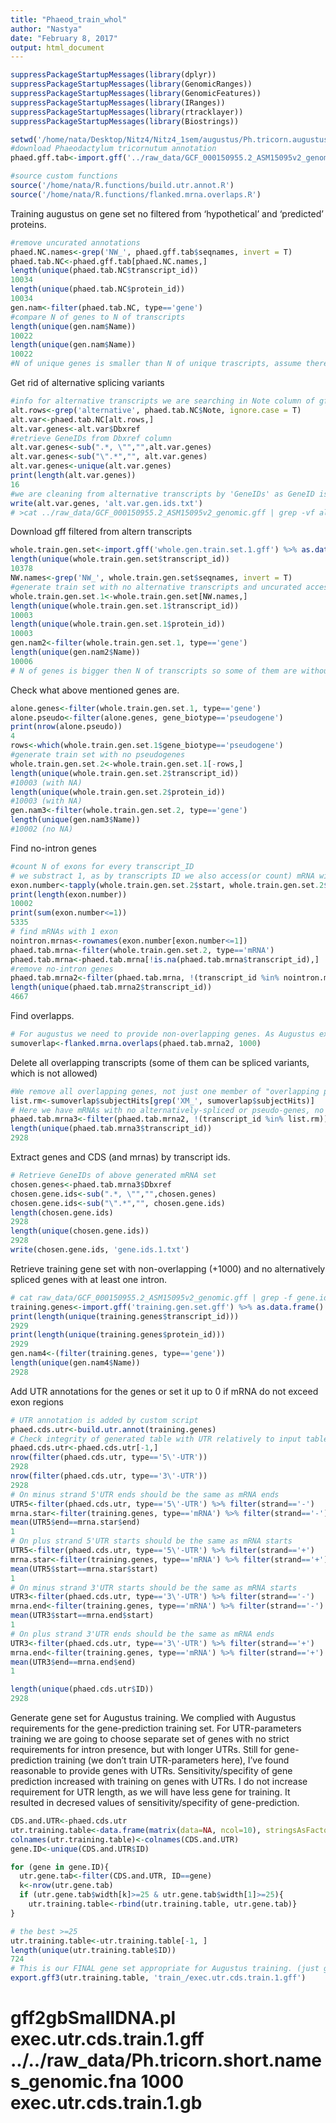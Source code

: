 ```yaml
---
title: "Phaeod_train_whol"
author: "Nastya"
date: "February 8, 2017"
output: html_document
---
```



```r
suppressPackageStartupMessages(library(dplyr))
suppressPackageStartupMessages(library(GenomicRanges))
suppressPackageStartupMessages(library(GenomicFeatures))
suppressPackageStartupMessages(library(IRanges))
suppressPackageStartupMessages(library(rtracklayer))
suppressPackageStartupMessages(library(Biostrings))
```

```r
setwd('/home/nata/Desktop/Nitz4/Nitz4_1sem/augustus/Ph.tricorn.augustuss.training2/whole.gen.set.training/')
#download Phaeodactylum tricornutum annotation 
phaed.gff.tab<-import.gff('../raw_data/GCF_000150955.2_ASM15095v2_genomic.gff')  %>% as.data.frame
```

```r
#source custom functions
source('/home/nata/R.functions/build.utr.annot.R')
source('/home/nata/R.functions/flanked.mrna.overlaps.R')
```


Training augustus on gene set no filtered from 'hypothetical' and 'predicted' proteins.
```r
#remove uncurated annotations
phaed.NC.names<-grep('NW_', phaed.gff.tab$seqnames, invert = T)
phaed.tab.NC<-phaed.gff.tab[phaed.NC.names,]
length(unique(phaed.tab.NC$transcript_id))
10034
length(unique(phaed.tab.NC$protein_id))
10034
gen.nam<-filter(phaed.tab.NC, type=='gene')
#compare N of genes to N of transcripts
length(unique(gen.nam$Name))
10022
length(unique(gen.nam$Name))
10022    
#N of unique genes is smaller than N of unique trascripts, assume there are alternatively spliced transcripts 
```

Get rid of alternative splicing variants
```r
#info for alternative transcripts we are searching in Note column of gff file
alt.rows<-grep('alternative', phaed.tab.NC$Note, ignore.case = T)
alt.var<-phaed.tab.NC[alt.rows,]
alt.var.genes<-alt.var$Dbxref
#retrieve GeneIDs from Dbxref column
alt.var.genes<-sub(".*, \"","",alt.var.genes)
alt.var.genes<-sub("\".*","", alt.var.genes)
alt.var.genes<-unique(alt.var.genes)
print(length(alt.var.genes))
16
#we are cleaning from alternative transcripts by 'GeneIDs' as GeneID is present in every row for corresponding gene annotation, so it is fine for grep 
write(alt.var.genes, 'alt.var.gen.ids.txt')
# >cat ../raw_data/GCF_000150955.2_ASM15095v2_genomic.gff | grep -vf alt.var.gen.ids.txt > whole.gen.train.set.1.gff

```

Download gff filtered from altern transcripts
```r
whole.train.gen.set<-import.gff('whole.gen.train.set.1.gff') %>% as.data.frame()
length(unique(whole.train.gen.set$transcript_id))
10378
NW.names<-grep('NW_', whole.train.gen.set$seqnames, invert = T)
#generate train set with no alternative transcripts and uncurated accession numbers
whole.train.gen.set.1<-whole.train.gen.set[NW.names,]
length(unique(whole.train.gen.set.1$transcript_id))
10003
length(unique(whole.train.gen.set.1$protein_id))
10003
gen.nam2<-filter(whole.train.gen.set.1, type=='gene')
length(unique(gen.nam2$Name))
10006
# N of genes is bigger then N of transcripts so some of them are without transcript or proteins
```

Check what above mentioned genes are.
```r
alone.genes<-filter(whole.train.gen.set.1, type=='gene')
alone.pseudo<-filter(alone.genes, gene_biotype=='pseudogene')
print(nrow(alone.pseudo))
4
rows<-which(whole.train.gen.set.1$gene_biotype=='pseudogene')
#generate train set with no pseudogenes
whole.train.gen.set.2<-whole.train.gen.set.1[-rows,]
length(unique(whole.train.gen.set.2$transcript_id))
#10003 (with NA)
length(unique(whole.train.gen.set.2$protein_id))
#10003 (with NA)
gen.nam3<-filter(whole.train.gen.set.2, type=='gene')
length(unique(gen.nam3$Name))
#10002 (no NA)
```


Find no-intron genes
```r
#count N of exons for every transcript_ID
# we substract 1, as by transcripts ID we also access(or count) mRNA with exons
exon.number<-tapply(whole.train.gen.set.2$start, whole.train.gen.set.2$transcript_id, function(x) length(x)-1)
print(length(exon.number))
10002
print(sum(exon.number<=1))
5335
# find mRNAs with 1 exon
nointron.mrnas<-rownames(exon.number[exon.number<=1])
phaed.tab.mrna<-filter(whole.train.gen.set.2, type=='mRNA') 
phaed.tab.mrna<-phaed.tab.mrna[!is.na(phaed.tab.mrna$transcript_id),]
#remove no-intron genes
phaed.tab.mrna2<-filter(phaed.tab.mrna, !(transcript_id %in% nointron.mrnas)) 
length(unique(phaed.tab.mrna2$transcript_id))
4667
```

Find overlapps. 
```r
# For augustus we need to provide non-overlapping genes. As Augustus expects regions outside of training genes, we add 1000bp flanks and check for non-overlapping genes here. 
sumoverlap<-flanked.mrna.overlaps(phaed.tab.mrna2, 1000)
```

Delete all overlapping transcripts (some of them can be spliced variants, which is not allowed)
```r
#We remove all overlapping genes, not just one member of "overlapping pair". I didn't want to deal with "tri-overlapping" genes or manually check which gene model from overlapping pair is better to keep.  
list.rm<-sumoverlap$subjectHits[grep('XM_', sumoverlap$subjectHits)] 
# Here we have mRNAs with no alternatively-spliced or pseudo-genes, no intron-less and no overlapping genes accounting 1000bp flanking regions around them.
phaed.tab.mrna3<-filter(phaed.tab.mrna2, !(transcript_id %in% list.rm))
length(unique(phaed.tab.mrna3$transcript_id))
2928
```

Extract genes and CDS (and mrnas) by transcript ids.
```r
# Retrieve GeneIDs of above generated mRNA set
chosen.genes<-phaed.tab.mrna3$Dbxref
chosen.gene.ids<-sub(".*, \"","",chosen.genes)
chosen.gene.ids<-sub("\".*","", chosen.gene.ids)
length(chosen.gene.ids)
2928
length(unique(chosen.gene.ids))
2928
write(chosen.gene.ids, 'gene.ids.1.txt')
```

Retrieve training gene set with non-overlapping (+1000) and no alternatively spliced genes with at least one intron.
```r
# cat raw_data/GCF_000150955.2_ASM15095v2_genomic.gff | grep -f gene.ids1.txt > training.gen.set.gff
training.genes<-import.gff('training.gen.set.gff') %>% as.data.frame()
print(length(unique(training.genes$transcript_id)))
2929
print(length(unique(training.genes$protein_id)))
2929
gen.nam4<-(filter(training.genes, type=='gene'))
length(unique(gen.nam4$Name))
2928
```

Add UTR annotations for the genes or set it up to 0 if mRNA do not exceed exon regions 
```r
# UTR annotation is added by custom script
phaed.cds.utr<-build.utr.annot(training.genes)
# Check integrity of generated table with UTR relatively to input table
phaed.cds.utr<-phaed.cds.utr[-1,]
nrow(filter(phaed.cds.utr, type=='5\'-UTR'))
2928
nrow(filter(phaed.cds.utr, type=='3\'-UTR'))
2928
# On minus strand 5'UTR ends should be the same as mRNA ends 
UTR5<-filter(phaed.cds.utr, type=='5\'-UTR') %>% filter(strand=='-') 
mrna.star<-filter(training.genes, type=='mRNA') %>% filter(strand=='-')
mean(UTR5$end==mrna.star$end)
1
# On plus strand 5'UTR starts should be the same as mRNA starts
UTR5<-filter(phaed.cds.utr, type=='5\'-UTR') %>% filter(strand=='+') 
mrna.star<-filter(training.genes, type=='mRNA') %>% filter(strand=='+')
mean(UTR5$start==mrna.star$start)
1
# On minus strand 3'UTR starts should be the same as mRNA starts
UTR3<-filter(phaed.cds.utr, type=='3\'-UTR') %>% filter(strand=='-')
mrna.end<-filter(training.genes, type=='mRNA') %>% filter(strand=='-')
mean(UTR3$start==mrna.end$start)
1
# On plus strand 3'UTR ends should be the same as mRNA ends 
UTR3<-filter(phaed.cds.utr, type=='3\'-UTR') %>% filter(strand=='+')
mrna.end<-filter(training.genes, type=='mRNA') %>% filter(strand=='+')
mean(UTR3$end==mrna.end$end)
1

length(unique(phaed.cds.utr$ID))
2928  
```


Generate gene set for Augustus training. 
We complied with Augustus requirements for the gene-prediction training set. For UTR-parameters training we are going to choose separate set of genes with no strict requirements for intron presence, but with longer UTRs.
Still for gene-prediction training (we don't train UTR-parameters here), I've found reasonable to provide genes with UTRs. Sensitivity/specifity of gene prediction increased with training on genes with UTRs. I do not increase requirement for UTR length, as we will have less gene for training. It resulted in decresed values of sensitivity/specifity of gene-prediction.
```r
CDS.and.UTR<-phaed.cds.utr
utr.training.table<-data.frame(matrix(data=NA, ncol=10), stringsAsFactors = F)
colnames(utr.training.table)<-colnames(CDS.and.UTR)
gene.ID<-unique(CDS.and.UTR$ID)

for (gene in gene.ID){
  utr.gene.tab<-filter(CDS.and.UTR, ID==gene)
  k<-nrow(utr.gene.tab)                              
  if (utr.gene.tab$width[k]>=25 & utr.gene.tab$width[1]>=25){ 
    utr.training.table<-rbind(utr.training.table, utr.gene.tab)}
}

# the best >=25 
utr.training.table<-utr.training.table[-1, ]
length(unique(utr.training.table$ID))
724
# This is our FINAL gene set appropriate for Augustus training. (just genes, no UTR-prediction parameters training)
export.gff3(utr.training.table, 'train_/exec.utr.cds.train.1.gff')
```


# gff2gbSmallDNA.pl exec.utr.cds.train.1.gff ../../raw_data/Ph.tricorn.short.names_genomic.fna 1000 exec.utr.cds.train.1.gb









